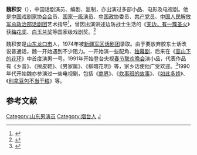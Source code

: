 '''魏积安'''（{{bd|1956年|1月2日|}}），中国话剧演员、编剧、监制，亦出演过多部小品、电影及电视剧。他是[[中国戏剧家协会会|中国戏剧家协会会]]员、[[国家一级演员|国家一级演员]]、[[中国政协|中国政协]]委员、[[中国共产党|共产党员]]、[[中国人民解放军总政治部话剧团|中国人民解放军总政治部话剧团]]艺术指导<ref>{{Cite web |url=http://www.cnr.cn/gundong/201103/t20110312_507782892_1.html |title=全国政协委员魏积安劝告年轻人要务实 |access-date=2011-07-12 |archive-date=2011-08-10 |archive-url=https://web.archive.org/web/20110810014234/http://www.cnr.cn/gundong/201103/t20110312_507782892_1.html |dead-url=no }}</ref>，曾因出演讲述边防战士生活的《[[天边，有一簇圣火|天边，有一簇圣火]]》获[[梅花奖|梅花奖]]、[[白玉兰奖|白玉兰奖]]等国家级戏剧奖。<ref>{{Cite web |url=http://datalib.ent.qq.com/star/3968/starinfo.shtml |title=魏积安简介 |access-date=2011-07-12 |archive-url=https://web.archive.org/web/20080830090806/http://datalib.ent.qq.com/star/3968/starinfo.shtml |archive-date=2008-08-30 |dead-url=yes }}</ref>

魏积安是[[山东|山东]][[龙口市|龙口市]]人，1974年被[[新疆军区话剧团|新疆军区话剧团]]录取。由于要放弃胶东土话改说普通话，魏一开始遇到不少阻力。一开始演一些配角、[[独幕剧|独幕剧]]，后来在《[[高山下的花环|高山下的花环]]》中首度演男一号。1991年开始登台央视[[春节联欢晚会|春节联欢晚会]]演小品，代表作品有《乡音》、《擦皮鞋》、《男家属》、《柳暗花明》等，家乡话使他广受欢迎。<ref>{{Cite web |url=http://www.shm.com.cn/jcld/html/2007-06/17/content_331370.htm |title=“伙计”魏积安 |access-date=2011-07-12 |archive-url=https://web.archive.org/web/20160305123927/http://www.shm.com.cn/jcld/html/2007-06/17/content_331370.htm |archive-date=2016-03-05 |dead-url=yes }}</ref>1990年代开始魏亦参演过一些电视剧，包括《[[商界|商界]]》、《[[炊事班的故事|炊事班的故事]]》、《[[如此多娇|如此多娇]]》、《[[别拿豆包不当干粮|别拿豆包不当干粮]]》等。

==参考文献==
{{reflist}}

{{中國戲劇梅花獎}}

{{Authority control}}
{{DEFAULTSORT:Wei}}
[[Category:山东男演员|Category:山东男演员]]
[[Category:烟台人|Category:烟台人]]
[[Category:魏姓|J]]